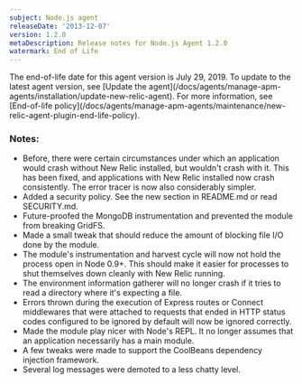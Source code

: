 ```yaml
---
subject: Node.js agent
releaseDate: '2013-12-07'
version: 1.2.0
metaDescription: Release notes for Node.js Agent 1.2.0
watermark: End of Life
---
```


<Callout variant="important">
  The end-of-life date for this agent version is July 29, 2019. To update to the latest agent version, see [Update the agent](/docs/agents/manage-apm-agents/installation/update-new-relic-agent). For more information, see [End-of-life policy](/docs/agents/manage-apm-agents/maintenance/new-relic-agent-plugin-end-life-policy).
</Callout>

### Notes:

* Before, there were certain circumstances under which an application would crash without New Relic installed, but wouldn't crash with it. This has been fixed, and applications with New Relic installed now crash consistently. The error tracer is now also considerably simpler.
* Added a security policy. See the new section in README.md or read SECURITY.md.
* Future-proofed the MongoDB instrumentation and prevented the module from breaking GridFS.
* Made a small tweak that should reduce the amount of blocking file I/O done by the module.
* The module's instrumentation and harvest cycle will now not hold the process open in Node 0.9+. This should make it easier for processes to shut themselves down cleanly with New Relic running.
* The environment information gatherer will no longer crash if it tries to read a directory where it's expecting a file.
* Errors thrown during the execution of Express routes or Connect middlewares that were attached to requests that ended in HTTP status codes configured to be ignored by default will now be ignored correctly.
* Made the module play nicer with Node's REPL. It no longer assumes that an application necessarily has a main module.
* A few tweaks were made to support the CoolBeans dependency injection framework.
* Several log messages were demoted to a less chatty level.
